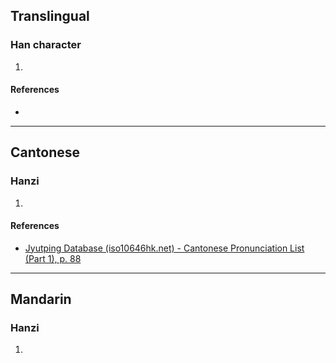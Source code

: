 {{character info/new}}
==Translingual==

===Han character===
{{Han char|rn=32|rad=土|as=10|sn=13|four=|canj=NJG|ids=⿱陣土}}

# {{defn|Han|sort=土10}}

====References====
* {{Han ref|kx=0236.260|dkj=05365|dj=0474.160|hdz=10469.030|uh=5866|ud=22630}}

----

==Cantonese==

===Hanzi===
{{yue-hanzi|jyut=[[zan6]]|y=jan6}}

# {{defn|lang=yue|sort=土10}}

====References====
* [http://www.iso10646hk.net/jp/document/download.jsp Jyutping Database (iso10646hk.net) - Cantonese Pronunciation List (Part 1), p. 88]

----

==Mandarin==

===Hanzi===
{{cmn-hanzi|pin=[[zhèn]] ([[zhen4]])|wg=chen<sup>4</sup>}}

# {{defn|lang=cmn|sort=土10}}